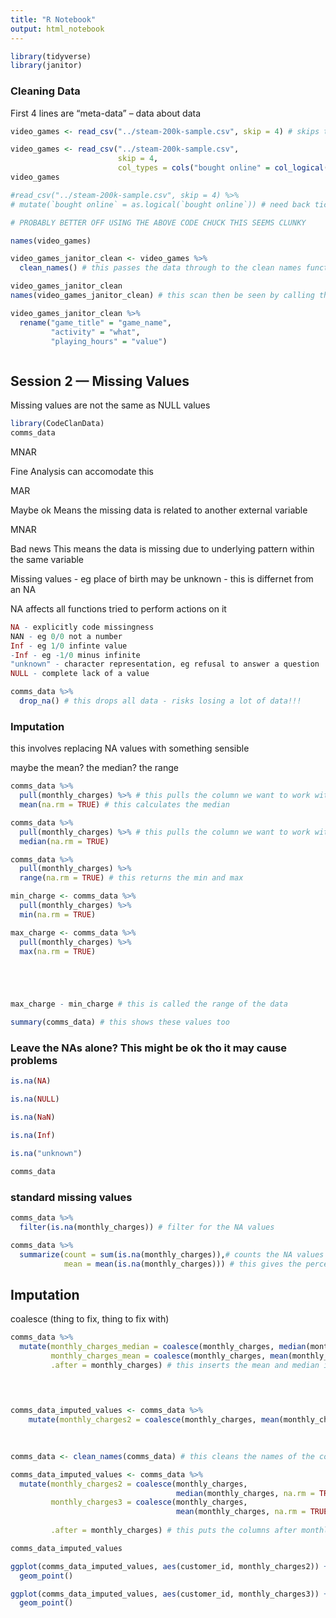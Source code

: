 ```yaml
---
title: "R Notebook"
output: html_notebook
---
```

```r
library(tidyverse)
library(janitor)
```

### Cleaning Data

First 4 lines are "meta-data" -- data about data

```r
video_games <- read_csv("../steam-200k-sample.csv", skip = 4) # skips the first 4 lines OF INPUT - this is if an excel file has rubbish lines at the top that we dont want to use
```



```r
video_games <- read_csv("../steam-200k-sample.csv", 
                        skip = 4,
                        col_types = cols("bought online" = col_logical())) # this changes this column to logical true or flase rather than 1s and zeros
video_games
```



```r
#read_csv("../steam-200k-sample.csv", skip = 4) %>%
# mutate(`bought online` = as.logical(`bought online`)) # need back ticks! its the key above tab for this code to work

# PROBABLY BETTER OFF USING THE ABOVE CODE CHUCK THIS SEEMS CLUNKY
```

```r
names(video_games)
```


```r

video_games_janitor_clean <- video_games %>% 
  clean_names() # this passes the data through to the clean names function which adds underscores into column names and clears out upper case etc

video_games_janitor_clean
names(video_games_janitor_clean) # this scan then be seen by calling the names function which gives us the new column names

```



```r
video_games_janitor_clean %>% 
  rename("game_title" = "game_name",
         "activity" = "what",
         "playing_hours" = "value")
```

```r

```



## Session 2 --- Missing Values

Missing values are not the same as NULL values

```r
library(CodeClanData)
comms_data
```

MNAR 

Fine
Analysis can accomodate this

MAR

Maybe ok
Means the missing data is related to another external variable

MNAR

Bad news
This means the data is missing due to underlying pattern within the same variable


Missing values - eg place of birth may be unknown - this is differnet from an NA

NA affects all functions tried to perform actions on it 


```r
NA - explicitly code missingness
NAN - eg 0/0 not a number
Inf - eg 1/0 infinte value
-Inf - eg -1/0 minus infinite
"unknown" - character representation, eg refusal to answer a question
NULL - complete lack of a value

```



```r
comms_data %>% 
  drop_na() # this drops all data - risks losing a lot of data!!!
```

### Imputation

this involves replacing NA values with something sensible

maybe the mean? the median? the range

```r

comms_data %>% 
  pull(monthly_charges) %>% # this pulls the column we want to work with
  mean(na.rm = TRUE) # this calculates the median

comms_data %>% 
  pull(monthly_charges) %>% # this pulls the column we want to work with
  median(na.rm = TRUE)

comms_data %>% 
  pull(monthly_charges) %>% 
  range(na.rm = TRUE) # this returns the min and max

min_charge <- comms_data %>% 
  pull(monthly_charges) %>% 
  min(na.rm = TRUE)

max_charge <- comms_data %>% 
  pull(monthly_charges) %>% 
  max(na.rm = TRUE)





max_charge - min_charge # this is called the range of the data

summary(comms_data) # this shows these values too

```

### Leave the NAs alone? This might be ok tho it may cause problems


```r
is.na(NA)

is.na(NULL)

is.na(NaN)

is.na(Inf)

is.na("unknown")
```

```r
comms_data
```

### standard missing values

```r
comms_data %>% 
  filter(is.na(monthly_charges)) # filter for the NA values
```

```r
comms_data %>% 
  summarize(count = sum(is.na(monthly_charges)),# counts the NA values for a column
            mean = mean(is.na(monthly_charges))) # this gives the percentage of NA values
```

## Imputation
coalesce (thing to fix, thing to fix with)



```r
comms_data %>%
  mutate(monthly_charges_median = coalesce(monthly_charges, median(monthly_charges, na.rm = TRUE)),
         monthly_charges_mean = coalesce(monthly_charges, mean(monthly_charges, na.rm = TRUE)),
         .after = monthly_charges) # this inserts the mean and median into new columns 
  
  
```


```r

```


```r
comms_data_imputed_values <- comms_data %>%
    mutate(monthly_charges2 = coalesce(monthly_charges, mean(monthly_charges, na.rm = TRUE)))
  
  
```


```r

comms_data <- clean_names(comms_data) # this cleans the names of the columns

comms_data_imputed_values <- comms_data %>% 
  mutate(monthly_charges2 = coalesce(monthly_charges,
                                     median(monthly_charges, na.rm = TRUE)), # creates a column called monthly_charge2. The NA values have been replaced with the median of the column
         monthly_charges3 = coalesce(monthly_charges,
                                     mean(monthly_charges, na.rm = TRUE)), # creates a column called monthly_charges3. The NA values from monthly_charges have been replaced with the mean of the column
         
         .after = monthly_charges) # this puts the columns after monthly charges for ease of viewing

comms_data_imputed_values
```

```r
ggplot(comms_data_imputed_values, aes(customer_id, monthly_charges2)) + 
  geom_point()

ggplot(comms_data_imputed_values, aes(customer_id, monthly_charges3)) + 
  geom_point()
```

